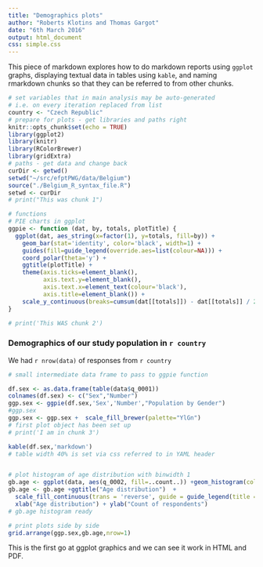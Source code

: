 ```yaml
---
title: "Demographics plots"
author: "Roberts Klotins and Thomas Gargot"
date: "6th March 2016"
output: html_document
css: simple.css
---
```


This piece of markdown explores how to do markdown reports using `ggplot` graphs, displaying textual data in tables using `kable`, and naming rmarkdown chunks so that they can be referred to from other chunks.

```r
# set variables that in main analysis may be auto-generated
# i.e. on every iteration replaced from list
country <- "Czech Republic"
# prepare for plots - get libraries and paths right
knitr::opts_chunk$set(echo = TRUE)
library(ggplot2)
library(knitr)
library(RColorBrewer)
library(gridExtra)
# paths - get data and change back
curDir <- getwd()
setwd("~/src/efptPWG/data/Belgium")
source("./Belgium_R_syntax_file.R")
setwd <- curDir
# print("This was chunk 1")
```


```r
# functions
# PIE charts in ggplot
ggpie <- function (dat, by, totals, plotTitle) {
  ggplot(dat, aes_string(x=factor(1), y=totals, fill=by)) +
    geom_bar(stat='identity', color='black', width=1) +
    guides(fill=guide_legend(override.aes=list(colour=NA))) + 
    coord_polar(theta='y') +
    ggtitle(plotTitle) +
    theme(axis.ticks=element_blank(),
          axis.text.y=element_blank(),
          axis.text.x=element_text(colour='black'),
          axis.title=element_blank()) +
    scale_y_continuous(breaks=cumsum(dat[[totals]]) - dat[[totals]] / 2, labels=dat[[by]])
}

# print('This WAS chunk 2')
```

### Demographics of our study population in `r country`

We had `r nrow(data)` of responses from `r country`


```r

# small intermediate data frame to pass to ggpie function

df.sex <- as.data.frame(table(data$q_0001))
colnames(df.sex) <- c("Sex","Number")
ggp.sex <- ggpie(df.sex,'Sex','Number',"Population by Gender")
#ggp.sex
ggp.sex <- ggp.sex +  scale_fill_brewer(palette="YlGn")
# first plot object has been set up
# print('I am in chunk 3')

kable(df.sex,'markdown')
# table width 40% is set via css referred to in YAML header


# plot histogram of age distribution with binwidth 1
gb.age <- ggplot(data, aes(q_0002, fill=..count..)) +geom_histogram(color="white")
gb.age <- gb.age +ggtitle("Age distribution")  +
  scale_fill_continuous(trans = 'reverse', guide = guide_legend(title = "Nr.")) +
  xlab("Age distribution") + ylab("Count of respondents")
# gb.age histogram ready

# print plots side by side
grid.arrange(ggp.sex,gb.age,nrow=1)
```

This is the first go at ggplot graphics and we can see it work in HTML and PDF. 
